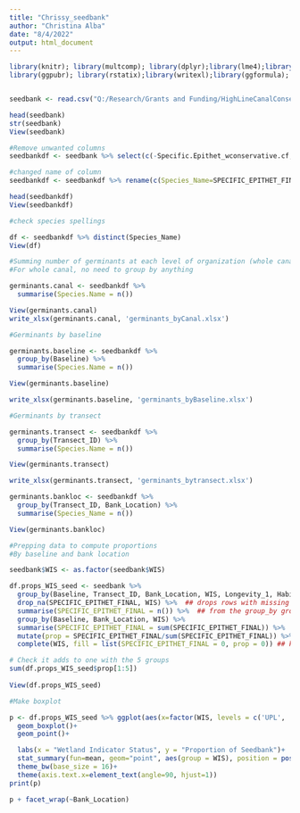 ```yaml
---
title: "Chrissy_seedbank"
author: "Christina Alba"
date: "8/4/2022"
output: html_document
---
```


```r

library(knitr); library(multcomp); library(dplyr);library(lme4);library(ggplot2); library(tidyverse); library(tidytext);
library(ggpubr); library(rstatix);library(writexl);library(ggformula); library(tidyr);library(reshape2); library(sjPlot); library(emmeans)


seedbank <- read.csv("Q:/Research/Grants and Funding/HighLineCanalConservancy_2019/7_Project/Stormwater_MovedToQ_UseMe/Data_Analysis/seedbank/20220802_HLC_SB_Data_Final4.csv")

head(seedbank)
str(seedbank)
View(seedbank)

#Remove unwanted columns
seedbankdf <- seedbank %>% select(c(-Specific.Epithet_wconservative.cf, -Org_trayID))

#changed name of column
seedbankdf <- seedbankdf %>% rename(c(Species_Name=SPECIFIC_EPITHET_FINAL, Germinant_ID_Number = Germinant.ID))

head(seedbankdf)
View(seedbankdf)

#check species spellings

df <- seedbankdf %>% distinct(Species_Name)
View(df)

```

```r

#Summing number of germinants at each level of organization (whole canal, baselines, transects)
#For whole canal, no need to group by anything

germinants.canal <- seedbankdf %>%
  summarise(Species.Name = n()) 

View(germinants.canal)
write_xlsx(germinants.canal, 'germinants_byCanal.xlsx')

#Germinants by baseline

germinants.baseline <- seedbankdf %>% 
  group_by(Baseline) %>%
  summarise(Species.Name = n()) 

View(germinants.baseline)

write_xlsx(germinants.baseline, 'germinants_byBaseline.xlsx')

#Germinants by transect

germinants.transect <- seedbankdf %>% 
  group_by(Transect_ID) %>%
  summarise(Species.Name = n()) 

View(germinants.transect)

write_xlsx(germinants.transect, 'germinants_bytransect.xlsx')

germinants.bankloc <- seedbankdf %>%
  group_by(Transect_ID, Bank_Location) %>%
  summarise(Species_Name = n())

View(germinants.bankloc)

```


```r

#Prepping data to compute proportions
#By baseline and bank location

seedbank$WIS <- as.factor(seedbank$WIS)

df.props_WIS_seed <- seedbank %>%
  group_by(Baseline, Transect_ID, Bank_Location, WIS, Longevity_1, Habit, Functional_Group_1, Nativity) %>%
  drop_na(SPECIFIC_EPITHET_FINAL, WIS) %>%  ## drops rows with missing values NA in either SPECIFIC_EPITHET_FINAL or WIS
  summarise(SPECIFIC_EPITHET_FINAL = n()) %>%  ## from the group_by groupings, count the number 
  group_by(Baseline, Bank_Location, WIS) %>%
  summarise(SPECIFIC_EPITHET_FINAL = sum(SPECIFIC_EPITHET_FINAL)) %>%  ## groups by baseline and Bank_location to sum SPECIFIC_EPITHET_FINAL
  mutate(prop = SPECIFIC_EPITHET_FINAL/sum(SPECIFIC_EPITHET_FINAL)) %>% ## mutate the df by adding prop that is each #sp/total
  complete(WIS, fill = list(SPECIFIC_EPITHET_FINAL = 0, prop = 0)) ## keep all levels of factor and replace NA with zeros for both   SPECIFIC_EPITHET_FINAL and prop

# Check it adds to one with the 5 groups  
sum(df.props_WIS_seed$prop[1:5])
    
View(df.props_WIS_seed)

#Make boxplot

p <- df.props_WIS_seed %>% ggplot(aes(x=factor(WIS, levels = c('UPL', 'FACU', 'FAC', 'FACW', 'OBL', 'Juncus sp. (FACW-OBL)')), y=prop))+ 
  geom_boxplot()+
  geom_point()+

  labs(x = "Wetland Indicator Status", y = "Proportion of Seedbank")+
  stat_summary(fun=mean, geom="point", aes(group = WIS), position = position_dodge(.9), shape=20, size=2.5, color="red", fill="red")+
  theme_bw(base_size = 16)+
  theme(axis.text.x=element_text(angle=90, hjust=1))
print(p)

p + facet_wrap(~Bank_Location)


```